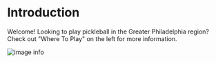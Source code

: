 # Introduction
 
Welcome! Looking to play pickleball in the Greater Philadelphia region? Check out "Where To Play" on the left for more information.


![image info](assets/google_maps_philadelphia.png)

